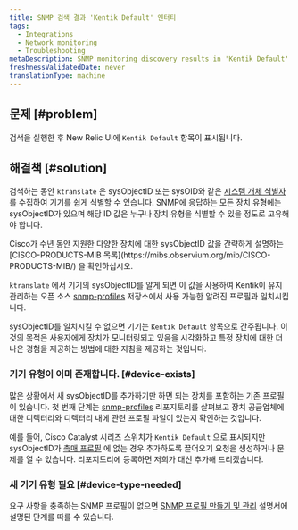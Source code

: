 ```yaml
---
title: SNMP 검색 결과 'Kentik Default' 엔터티
tags:
  - Integrations
  - Network monitoring
  - Troubleshooting
metaDescription: SNMP monitoring discovery results in 'Kentik Default' entities in the New Relic UI.
freshnessValidatedDate: never
translationType: machine
---
```


## 문제 [#problem]

검색을 실행한 후 New Relic UI에 `Kentik Default` 항목이 표시됩니다.

## 해결책 [#solution]

검색하는 동안 `ktranslate` 은 sysObjectID 또는 sysOID와 같은 [시스템 개체 식별자](http://oid-info.com/get/1.3.6.1.2.1.1.2) 를 수집하여 기기를 쉽게 식별할 수 있습니다. SNMP에 응답하는 모든 장치 유형에는 sysObjectID가 있으며 해당 ID 값은 누구나 장치 유형을 식별할 수 있을 정도로 고유해야 합니다.

<Callout variant="tip">
  Cisco가 수년 동안 지원한 다양한 장치에 대한 sysObjectID 값을 간략하게 설명하는 [CISCO-PRODUCTS-MIB 목록](https://mibs.observium.org/mib/CISCO-PRODUCTS-MIB/) 을 확인하십시오.
</Callout>

`ktranslate` 에서 기기의 sysObjectID를 알게 되면 이 값을 사용하여 Kentik이 유지 관리하는 오픈 소스 [snmp-profiles](https://github.com/kentik/snmp-profiles) 저장소에서 사용 가능한 알려진 프로필과 일치시킵니다.

sysObjectID를 일치시킬 수 없으면 기기는 `Kentik Default` 항목으로 간주됩니다. 이것의 목적은 사용자에게 장치가 모니터링되고 있음을 시각화하고 특정 장치에 대한 더 나은 경험을 제공하는 방법에 대한 지침을 제공하는 것입니다.

### 기기 유형이 이미 존재합니다. [#device-exists]

많은 상황에서 새 sysObjectID를 추가하기만 하면 되는 장치를 포함하는 기존 프로필이 있습니다. 첫 번째 단계는 [snmp-profiles](https://github.com/kentik/snmp-profiles/tree/main/profiles/kentik_snmp) 리포지토리를 살펴보고 장치 공급업체에 대한 디렉터리와 디렉터리 내에 관련 프로필 파일이 있는지 확인하는 것입니다.

예를 들어, Cisco Catalyst 시리즈 스위치가 `Kentik Default` 으로 표시되지만 sysObjectID가 [촉매 프로필](https://github.com/kentik/snmp-profiles/blob/main/profiles/kentik_snmp/cisco/cisco-catalyst.yml) 에 없는 경우 추가하도록 끌어오기 요청을 생성하거나 문제를 열 수 있습니다. 리포지토리에 등록하면 저희가 대신 추가해 드리겠습니다.

### 새 기기 유형 필요 [#device-type-needed]

요구 사항을 충족하는 SNMP 프로필이 없으면 [SNMP 프로필 만들기 및 관리](/docs/network-performance-monitoring/advanced/snmp-profiles) 설명서에 설명된 단계를 따를 수 있습니다.
